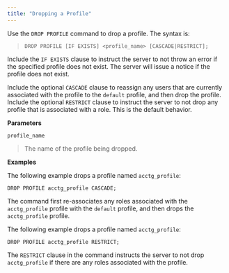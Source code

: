 ```yaml
---
title: "Dropping a Profile"
---
```


<div id="dropping_a_profile" class="registered_link"></div>

Use the `DROP PROFILE` command to drop a profile. The syntax is:

> `DROP PROFILE [IF EXISTS] <profile_name> [CASCADE|RESTRICT];`

Include the `IF EXISTS` clause to instruct the server to not throw an error if the specified profile does not exist. The server will issue a notice if the profile does not exist.

Include the optional `CASCADE` clause to reassign any users that are currently associated with the profile to the `default` profile, and then drop the profile. Include the optional `RESTRICT` clause to instruct the server to not drop any profile that is associated with a role. This is the default behavior.

**Parameters**

`profile_name`

> The name of the profile being dropped.

**Examples**

The following example drops a profile named `acctg_profile`:

```
DROP PROFILE acctg_profile CASCADE;
```

The command first re-associates any roles associated with the `acctg_profile` profile with the `default` profile, and then drops the `acctg_profile` profile.

The following example drops a profile named `acctg_profile`:

```
DROP PROFILE acctg_profile RESTRICT;
```

The `RESTRICT` clause in the command instructs the server to not drop `acctg_profile` if there are any roles associated with the profile.
